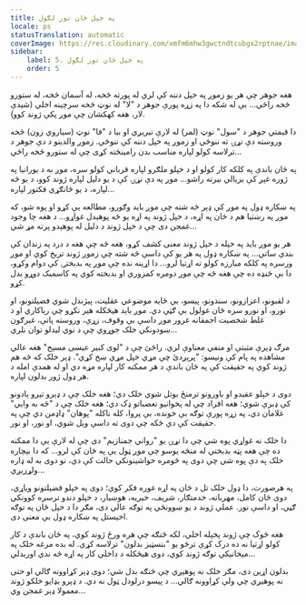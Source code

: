 ```yaml
---
title: په خپل ځان تور لګول
locale: ps
statusTranslation: automatic
coverImage: https://res.cloudinary.com/xmfm6mhw3gwctndtcubgx2rptnae/image/upload/v1740468922/small_cover_tratado_de_psicologia_revolucionaria_a4c0dca4e0.webp
sidebar:
    label: 5. په خپل ځان تور لګول
    order: 5
---
```

هغه جوهر چې هر یو زموږ په خپل دننه کې لري له پورته څخه، له آسمان څخه، له ستورو څخه راځي... بې له شکه دا په زړه پورې جوهر د "لا" له نوټ څخه سرچینه اخلي (شیدې لار، هغه کهکشان چې موږ پکې ژوند کوو).

دا قیمتي جوهر د "سول" نوټ (لمر) له لارې تیریږي او بیا د "فا" نوټ (سیاروي زون) څخه وروسته دې نړۍ ته ننوځي او زموږ په خپل دننه کې ننوځي. زموږ والدینو د دې جوهر د ترلاسه کولو لپاره مناسب بدن رامینځته کړی چې له ستورو څخه راځي...

په ځان باندې په کلکه کار کولو او د خپلو ملګرو لپاره قرباني کولو سره، موږ به د یورانیا په ژوره غېږ کې بریالي بیرته راشو... موږ په دې نړۍ کې د یو دلیل لپاره ژوند کوو، د یو څه لپاره، د یو ځانګړي فکتور لپاره...

په ښکاره ډول په موږ کې ډېر څه شته چې موږ باید وګورو، مطالعه یې کړو او پوه شو، که موږ په رښتیا هم د ځان په اړه، د خپل ژوند په اړه یو څه پوهېدل غواړو... د هغه چا وجود غمجن دی چې د خپل ژوند د دلیل له پوهېدو پرته مړ شي...

هر یو موږ باید په خپله د خپل ژوند معنی کشف کړو، هغه څه چې هغه د درد په زندان کې بندي ساتي... په ښکاره ډول په هر یو کې داسې څه شته چې زموږ ژوند تریخ کوي او موږ ورسره په کلکه مبارزه کولو ته اړتیا لرو... دا اړینه نده چې موږ په بدبختۍ کې دوام وکړو، دا بې ځنډه ده چې هغه څه چې موږ دومره کمزوري او بدبخته کوي په کاسمیک دوړو بدل کړو.

د لقبونو، اعزازونو، سندونو، پیسو، بې ځایه موضوعي عقلیت، پیژندل شوي فضیلتونو، او نورو، او نورو سره ځان غولول بې ګټې دي. موږ باید هیڅکله هیر نکړو چې ریاکاري او د غلط شخصیت احمقانه غرور موږ داسې بې وقوف، زړې، وروسته پاتې، غبرګون ښودونکي خلک جوړوي چې د نوي لیدلو توان نلري...

مرګ ډېرې مثبتې او منفي معناوې لري. راځئ چې د "لوی کبیر عیسی مسیح" هغه عالي مشاهده په پام کې ونیسو: "پرېږدئ چې مړي خپل مړي ښخ کړي". ډېر خلک که څه هم ژوند کوي په حقیقت کې په ځان باندې د هر ممکنه کار لپاره مړه دي او له همدې امله د هر ډول ژور بدلون لپاره.

دوی د خپلو عقیدو او باورونو ترمنځ بوتل شوي خلک دي؛ هغه خلک چې د ډېرو تېرو یادونو کې ډبرې شوي؛ هغه افراد چې له پخوانیو تعصباتو ډک دي؛ هغه خلک چې د "څه به وايي" غلامان دي، په زړه پورې توګه بې خونده، بې پروا، کله ناکله "پوهان" ډاډمن دي چې په حقیقت کې دي ځکه چې دوی ته داسې ویل شوي، او نور، او نور.

دا خلک نه غواړي پوه شي چې دا نړۍ یو "رواني جمنازیم" دی چې له لارې یې دا ممکنه ده چې هغه پټه بدبختي له منځه یوسو چې موږ ټول یې په ځان کې لرو... که دا بېچاره خلک په دې پوه شي چې دوی په څومره خواشینونکي حالت کې دي، نو دوی به له ډاره ولړزیږي...

په هرصورت، دا ډول خلک تل د ځان په اړه غوره فکر کوي؛ دوی په خپلو فضیلتونو ویاړي، دوی ځان کامل، مهربانه، خدمتګار، شریف، خیریه، هوښیار، د خپلو دندو ترسره کوونکي ګڼي، او داسې نور. عملي ژوند د یو ښوونځي په توګه عالي دی، مګر دا د خپل ځان په توګه اخیستل په ښکاره ډول بې معنی دی.

هغه څوک چې ژوند پخپله اخلي، لکه څنګه چې هره ورځ ژوند کوي، په ځان باندې د کار کولو اړتیا نه ده درک کړې ترڅو یو "بنسټیز بدلون" ترلاسه کړي. له بده مرغه خلک په میخانیکي توګه ژوند کوي، دوی هیڅکله د داخلي کار په اړه څه ندي اوریدلي...

بدلون اړین دی، مګر خلک نه پوهیږي چې څنګه بدل شي؛ دوی ډېر کړاوونه ګالي او حتی نه پوهیږي چې ولې کړاوونه ګالي... د پیسو درلودل ټول نه دي. د ډېرو بډایو خلکو ژوند معمولا ډېر غمجن وي...

